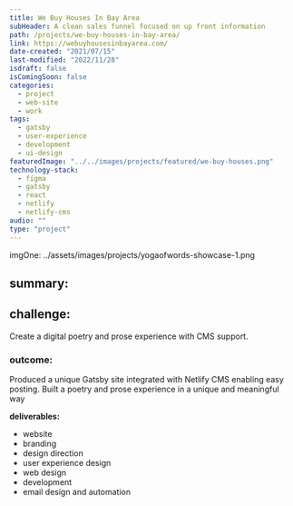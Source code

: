 ```yaml
---
title: We Buy Houses In Bay Area
subHeader: A clean sales funnel focused on up front information
path: /projects/we-buy-houses-in-bay-area/
link: https://webuyhousesinbayarea.com/
date-created: "2021/07/15"
last-modified: "2022/11/28"
isdraft: false
isComingSoon: false
categories:
  - project
  - web-site
  - work
tags:
  - gatsby
  - user-experience
  - development
  - ui-design
featuredImage: "../../images/projects/featured/we-buy-houses.png"
technology-stack:
  - figma
  - gatsby
  - react
  - netlify
  - netlify-cms
audio: ""
type: "project"
---
```


imgOne: ../assets/images/projects/yogaofwords-showcase-1.png

## summary:

## challenge:

Create a digital poetry and prose experience with CMS support.

### outcome:

Produced a unique Gatsby site integrated with Netlify CMS enabling easy
posting. Built a poetry and prose experience in a unique and meaningful
way

**deliverables:**

- website
- branding
- design direction
- user experience design
- web design
- development
- email design and automation
